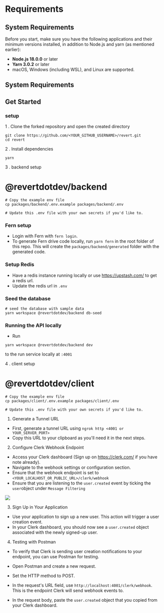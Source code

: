 # Requirements

## System Requirements

Before you start, make sure you have the following applications and their minimum versions installed, in addition to Node.js and yarn (as mentioned earlier):

-   **Node.js 18.0.0** or later
-   **Yarn 3.0.2** or later
-   macOS, Windows (including WSL), and Linux are supported.

## System Requirements

## Get Started

### setup

1 . Clone the forked repository and open the created directory

```shell
git clone https://github.com/<YOUR_GITHUB_USERNAME>/revert.git
cd revert

```

2 . Install dependencies

```shell
yarn
```

3 . backend setup

# @revertdotdev/backend

```shell
# Copy the example env file
cp packages/backend/.env.example packages/backend/.env

# Update this .env file with your own secrets if you'd like to.
```

### Fern setup

-   Login with Fern with `fern login`.
-   To generate Fern drive code locally, run `yarn fern` in the root folder of this repo. This will create the `packages/backend/generated` folder with the generated code.

### Setup Redis

-   Have a redis instance running locally or use https://upstash.com/ to get a redis url.
-   Update the redis url in `.env`

### Seed the database

```shell
# seed the database with sample data
yarn workspace @revertdotdev/backend db-seed
```

### Running the API locally

-   Run

```shell
yarn workspace @revertdotdev/backend dev
```

to the run service locally at `:4001`

4 . client setup

# @revertdotdev/client

```shell
# Copy the example env file
cp packages/client/.env.example packages/client/.env

# Update this .env file with your own secrets if you'd like to.
```

1. Generate a Tunnel URL

-   First, generate a tunnel URL using `ngrok http <4001 or YOUR_SERVER_PORT>`
-   Copy this URL to your clipboard as you'll need it in the next steps.

2. Configure Clerk Webhook Endpoint

-   Access your Clerk dashboard (Sign up on https://clerk.com/ if you have note already).
-   Navigate to the webhook settings or configuration section.
-   Ensure that the webhook endpoint is set to `<YOUR_LOCALHOST_OR_PUBLIC_URL>/clerk/webhook`
-   Ensure that you are listening to the `user.created` event by ticking the `user`object under `Message Filtering`

<img src="https://res.cloudinary.com/dfcnic8wq/image/upload/v1702896296/Revert/Docs/ioj7i0dj97dzcmgb95p2.png" />

3. Sign Up in Your Application

-   Use your application to sign up a new user. This action will trigger a user creation event.
-   In your Clerk dashboard, you should now see a `user.created` object associated with the newly signed-up user.

4. Testing with Postman

-   To verify that Clerk is sending user creation notifications to your endpoint, you can use Postman for testing.

-   Open Postman and create a new request.

-   Set the HTTP method to POST.

-   In the request's URL field, use `http://localhost:4001/clerk/webhook`. This is the endpoint Clerk will send webhook events to.

-   In the request body, paste the `user.created` object that you copied from your Clerk dashboard.
